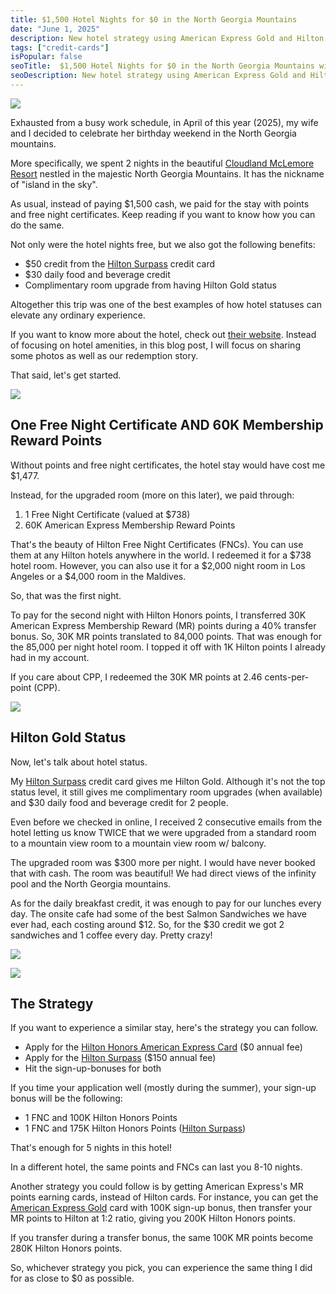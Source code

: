 ```yaml
---
title: $1,500 Hotel Nights for $0 in the North Georgia Mountains
date: "June 1, 2025"
description: New hotel strategy using American Express Gold and Hilton Surpass credit cards.
tags: ["credit-cards"]
isPopular: false
seoTitle:  $1,500 Hotel Nights for $0 in the North Georgia Mountains with Hilton Surpass and American Express Gold Cards
seoDescription: New hotel strategy using American Express Gold and Hilton Surpass credit cards.
---
```


![](https://ds0fmzhunbzyk.cloudfront.net/lookout-mountains-1.jpg)

Exhausted from a busy work schedule, in April of this year (2025), my wife and I decided to celebrate her birthday weekend in the North Georgia mountains. 


More specifically, we spent 2 nights in the beautiful [Cloudland McLemore Resort](https://www.staycloudland.com/) nestled in the majestic North Georgia Mountains. It has the nickname of "island in the sky". 


As usual, instead of paying $1,500 cash, we paid for the stay with points and free night certificates. Keep reading if you want to know how you can do the same. 


Not only were the hotel nights free, but we also got the following benefits: 

- $50 credit from the [Hilton Surpass](https://americanexpress.com/en-us/referral/hilton-honors?ref=MDIRTHrah0&xl=cp19) credit card
- $30 daily food and beverage credit
- Complimentary room upgrade from having Hilton Gold status


Altogether this trip was one of the best examples of how hotel statuses can elevate any ordinary experience. 


If you want to know more about the hotel, check out [their website](https://www.staycloudland.com/). Instead of focusing on hotel amenities, in this blog post, I will focus on sharing some photos as well as our redemption story. 


That said, let's get started. 

![](https://ds0fmzhunbzyk.cloudfront.net/lookout-mountains-2.jpg)

## One Free Night Certificate AND 60K Membership Reward Points

Without points and free night certificates, the hotel stay would have cost me $1,477.


Instead, for the upgraded room (more on this later), we paid through:

1. 1 Free Night Certificate (valued at $738)
2. 60K American Express Membership Reward Points


That's the beauty of Hilton Free Night Certificates (FNCs). You can use them at any Hilton hotels anywhere in the world. I redeemed it for a $738 hotel room. However, you can also use it for a $2,000 night room in Los Angeles or a $4,000 room in the Maldives. 


So, that was the first night. 


To pay for the second night with Hilton Honors points, I transferred 30K American Express Membership Reward (MR) points during a 40% transfer bonus. So, 30K MR points translated to 84,000 points. That was enough for the 85,000 per night hotel room. I topped it off with 1K Hilton points I already had in my account. 


If you care about CPP, I redeemed the 30K MR points at 2.46 cents-per-point (CPP).

![](https://ds0fmzhunbzyk.cloudfront.net/lookout-mountains-4.jpg)

## Hilton Gold Status

Now, let's talk about hotel status. 


My [Hilton Surpass](https://americanexpress.com/en-us/referral/hilton-honors?ref=MDIRTHrah0&xl=cp19) credit card gives me Hilton Gold. Although it's not the top status level, it still gives me complimentary room upgrades (when available) and $30 daily food and beverage credit for 2 people. 


Even before we checked in online, I received 2 consecutive emails from the hotel letting us know TWICE that we were upgraded from a standard room to a mountain view room to a mountain view room w/ balcony. 


The upgraded room was $300 more per night. I would have never booked that with cash. The room was beautiful! We had direct views of the infinity pool and the North Georgia mountains.


As for the daily breakfast credit, it was enough to pay for our lunches every day. The onsite cafe had some of the best Salmon Sandwiches we have ever had, each costing around $12. So, for the $30 credit we got 2 sandwiches and 1 coffee every day. Pretty crazy! 

![](https://ds0fmzhunbzyk.cloudfront.net/lookout-mountains-3.jpg)

![](https://ds0fmzhunbzyk.cloudfront.net/credit-cards-photos/hilton-surpass.png)

## The Strategy 

If you want to experience a similar stay, here's the strategy you can follow.

- Apply for the [Hilton Honors American Express Card](https://americanexpress.com/en-us/referral/hilton-honors?ref=MDIRTHrah0&xl=cp19) ($0 annual fee)
- Apply for the [Hilton Surpass](https://americanexpress.com/en-us/referral/hilton-honors?ref=MDIRTHrah0&xl=cp19) ($150 annual fee) 
- Hit the sign-up-bonuses for both


If you time your application well (mostly during the summer), your sign-up bonus will be the following:

- 1 FNC and 100K Hilton Honors Points
- 1 FNC and 175K Hilton Honors Points ([Hilton Surpass](https://americanexpress.com/en-us/referral/hilton-honors?ref=MDIRTHrah0&xl=cp19))


That's enough for 5 nights in this hotel! 


In a different hotel, the same points and FNCs can last you 8-10 nights. 


Another strategy you could follow is by getting American Express's MR points earning cards, instead of Hilton cards. For instance, you can get the [American Express Gold](https://americanexpress.com/en-us/referral/gold-card?ref=MDIRTHyOkF&XLINK=MYCP) card with 100K sign-up bonus, then transfer your MR points to Hilton at 1:2 ratio, giving you 200K Hilton Honors points. 

If you transfer during a transfer bonus, the same 100K MR points become 280K Hilton Honors points. 


So, whichever strategy you pick, you can experience the same thing I did for as close to $0 as possible. 